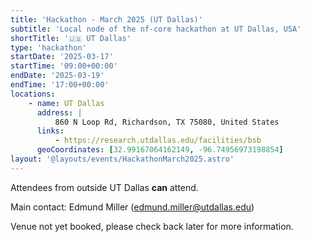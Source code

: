 ```yaml
---
title: 'Hackathon - March 2025 (UT Dallas)'
subtitle: 'Local node of the nf-core hackathon at UT Dallas, USA'
shortTitle: '🇺🇸 UT Dallas'
type: 'hackathon'
startDate: '2025-03-17'
startTime: '09:00+00:00'
endDate: '2025-03-19'
endTime: '17:00+00:00'
locations:
    - name: UT Dallas
      address: |
          860 N Loop Rd, Richardson, TX 75080, United States
      links:
          - https://research.utdallas.edu/facilities/bsb
      geoCoordinates: [32.99167064162149, -96.74956973198854]
layout: '@layouts/events/HackathonMarch2025.astro'
---
```


Attendees from outside UT Dallas **can** attend.

Main contact: Edmund Miller ([edmund.miller@utdallas.edu](mailto:edmund.miller@utdallas.edu))

Venue not yet booked, please check back later for more information.

